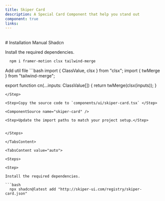 ```yaml
---
title: Skiper Card
description: A Special Card Component that help you stand out
component: true
links:
---
```


<ComponentPreview
  name="skiper-card-demo"
  className="[&_.preview>[data-orientation=vertical]]:sm:max-w-[70%]"
  description="All variations"
/>

<br/>
# Installation

<Tabs defaultValue="manual">

<TabsList>
  <TabsTrigger value="manual">Manual</TabsTrigger>
  <TabsTrigger value="auto">Shadcn</TabsTrigger>
</TabsList>

<TabsContent value="manual">

<Steps>

<Step>

Install the required dependencies.

```bash
  npm i framer-motion clsx tailwind-merge
```

</Step>

<Step>
Add util file
```bash
import { ClassValue, clsx } from "clsx";
import { twMerge } from "tailwind-merge";
 
export function cn(...inputs: ClassValue[]) {
  return twMerge(clsx(inputs));
}
```
</Step>

<Step>Copy the source code to `components/ui/skiper-card.tsx` </Step>

<ComponentSource name="skiper-card" />

<Step>Update the import paths to match your project setup.</Step>


</Steps>

</TabsContent>

<TabsContent value="auto">

<Steps>

<Step>

Install the required dependencies.

```bash
  npx shadcn@latest add "http://skiper-ui.com/registry/skiper-card.json"
```

</Step>


</Steps>

</TabsContent>

</Tabs>
